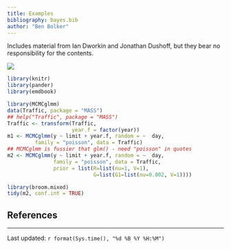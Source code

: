 ```yaml
---
title: Examples
bibliography: bayes.bib
author: "Ben Bolker"
---
```


Includes material from Ian Dworkin and Jonathan Dushoff, but they bear no responsibility for the contents.

![](pix/cc-attrib-nc.png)

```r
library(knitr)
library(pander)
library(emdbook)
```

```r
library(MCMCglmm)
data(Traffic, package = "MASS")
## help("Traffic", package = "MASS")
Traffic <- transform(Traffic,
                     year.f = factor(year))
m1 <- MCMCglmm(y ~ limit + year.f, random = ~  day,
         family = "poisson", data = Traffic)
## MCMCglmm is fussier that glm() - need "poisson" in quotes
m2 <- MCMCglmm(y ~ limit + year.f, random = ~  day,
               family = "poisson", data = Traffic,
               prior = list(R=list(nu=1, V=1),
                            G=list(G1=list(nu=0.002, V=1))))

library(broom.mixed)
tidy(m2, conf.int = TRUE)
```

## References

::: {#refs}
:::

---

Last updated: `r format(Sys.time(), "%d %B %Y %H:%M")`


